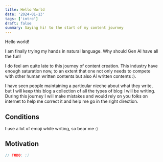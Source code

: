 ```yaml
---
title: Hello World
date: '2024-01-13'
tags: ['intro']
draft: false
summary: Saying hi! to the start of my content journey
---
```


Hello world!

I am finally trying my hands in natural language. 
Why should Gen AI have all the fun!

I do feel am quite late to this journey of content creation. This industry have enough saturation now, 
to an extent that one not only needs to compete with other human written contents but also AI written contents :).

I have seen people maintaining a particular nieche about what they write, but I will keep this blog a collection of all the types of blog I will be writing.
During this journey I will make mistakes and would rely on you folks on internet to help me correct it and help me go in the right direction. 

## Conditions
I use a lot of emoji while writing, so bear me :) 

## Motivation 
```ts
// TODO: :) 
```
